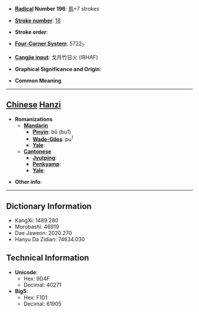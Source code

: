 * '''[[Wiktionary:Chinese radical index| Radical]] Number 196''': [[Wiktionary:Chinese radical index 鳥|鳥]]+7 strokes

* '''[[Wiktionary:Chinese total strokes index|Stroke number]]''': [[Wiktionary:Chinese total strokes index 18|18]]

* '''Stroke order''': 

* '''[[Wiktionary:Chinese four corner index|Four-Corner System]]''': 5722<sub>7</sub>

* '''[[Wiktionary:Chinese Cangjie index|Cangjie input]]''': 戈月竹日火 (IBHAF)

* '''Graphical Significance and Origin''': 

* '''Common Meaning'''

----

== [[Chinese]] [[Hanzi]] ==

* '''Romanizations'''
** '''[[Mandarin]]'''
*** '''[[Pinyin]]''': bū (bu1)
*** '''[[Wade-Giles]]''': pu<sup>1</sup>
*** '''[[Yale]]''': 
** '''[[Cantonese]]'''
*** '''[[Jyutping]]''':
*** '''[[Penkyamp]]''': 
*** '''[[Yale]]''': 

* '''Other info''': 

----

== Dictionary Information ==

* KangXi: 1489.280
* Morobashi: 46919
* Dae Jaweon: 2020.270
* Hanyu Da Zidian: 74634.030

== Technical Information ==

* '''Unicode''':
** Hex: 9D4F
** Decimal: 40271
* '''Big5''':
** Hex: F1D1
** Decimal: 61905
